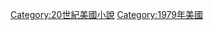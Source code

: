 {{Year by category
|m=1
|c=9
|d=7
|y=9
|cat=美國小說
|sortkey=小說
|parent=
|subcat=1979年小說
}}

[[Category:20世紀美國小說|Category:20世紀美國小說]]
[[Category:1979年美國|Category:1979年美國]]